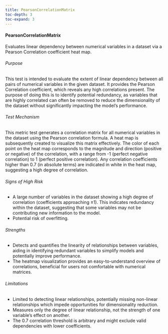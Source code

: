```yaml
---
title: PearsonCorrelationMatrix
toc-depth: 3
toc-expand: 3
---
```








#### PearsonCorrelationMatrix

Evaluates linear dependency between numerical variables in a dataset via a Pearson Correlation coefficient heat map.

###### Purpose

This test is intended to evaluate the extent of linear dependency between all pairs of numerical variables in the
given dataset. It provides the Pearson Correlation coefficient, which reveals any high correlations present. The
purpose of doing this is to identify potential redundancy, as variables that are highly correlated can often be
removed to reduce the dimensionality of the dataset without significantly impacting the model's performance.

###### Test Mechanism

This metric test generates a correlation matrix for all numerical variables in the dataset using the Pearson
correlation formula. A heat map is subsequently created to visualize this matrix effectively. The color of each
point on the heat map corresponds to the magnitude and direction (positive or negative) of the correlation, with a
range from -1 (perfect negative correlation) to 1 (perfect positive correlation). Any correlation coefficients
higher than 0.7 (in absolute terms) are indicated in white in the heat map, suggesting a high degree of correlation.

###### Signs of High Risk

- A large number of variables in the dataset showing a high degree of correlation (coefficients approaching ±1).
This indicates redundancy within the dataset, suggesting that some variables may not be contributing new
information to the model.
- Potential risk of overfitting.

###### Strengths

- Detects and quantifies the linearity of relationships between variables, aiding in identifying redundant
variables to simplify models and potentially improve performance.
- The heatmap visualization provides an easy-to-understand overview of correlations, beneficial for users not
comfortable with numerical matrices.

###### Limitations

- Limited to detecting linear relationships, potentially missing non-linear relationships which impede
opportunities for dimensionality reduction.
- Measures only the degree of linear relationship, not the strength of one variable's effect on another.
- The 0.7 correlation threshold is arbitrary and might exclude valid dependencies with lower coefficients.




 